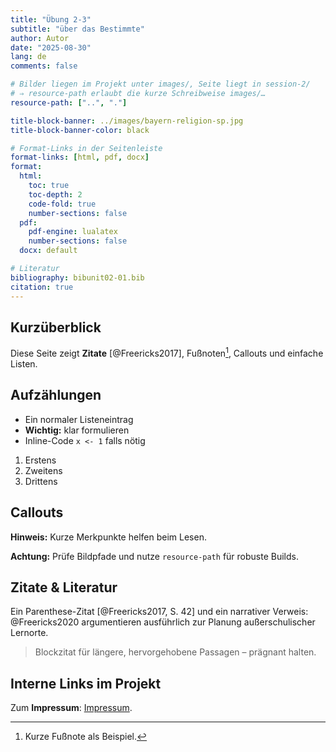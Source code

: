 ```yaml
---
title: "Übung 2-3"
subtitle: "über das Bestimmte"
author: Autor
date: "2025-08-30"
lang: de
comments: false

# Bilder liegen im Projekt unter images/, Seite liegt in session-2/
# ⇒ resource-path erlaubt die kurze Schreibweise images/…
resource-path: ["..", "."]

title-block-banner: ../images/bayern-religion-sp.jpg
title-block-banner-color: black

# Format-Links in der Seitenleiste
format-links: [html, pdf, docx]
format:
  html:
    toc: true
    toc-depth: 2
    code-fold: true
    number-sections: false
  pdf:
    pdf-engine: lualatex
    number-sections: false
  docx: default

# Literatur
bibliography: bibunit02-01.bib
citation: true
---
```


## Kurzüberblick

Diese Seite zeigt **Zitate** [@Freericks2017], Fußnoten^[Kurze Fußnote als Beispiel.], Callouts und einfache Listen.


## Aufzählungen

- Ein normaler Listeneintrag
- **Wichtig:** klar formulieren
- Inline-Code `x <- 1` falls nötig

1. Erstens
2. Zweitens
3. Drittens

## Callouts

::: {.callout-note}
**Hinweis:** Kurze Merkpunkte helfen beim Lesen.
:::

::: {.callout-warning}
**Achtung:** Prüfe Bildpfade und nutze `resource-path` für robuste Builds.
:::

## Zitate & Literatur

Ein Parenthese-Zitat [@Freericks2017, S. 42] und ein narrativer Verweis: @Freericks2020 argumentieren ausführlich zur Planung außerschulischer Lernorte.

> Blockzitat für längere, hervorgehobene Passagen – prägnant halten.


## Interne Links im Projekt

Zum **Impressum**: [Impressum](../base/impressum.qmd).


